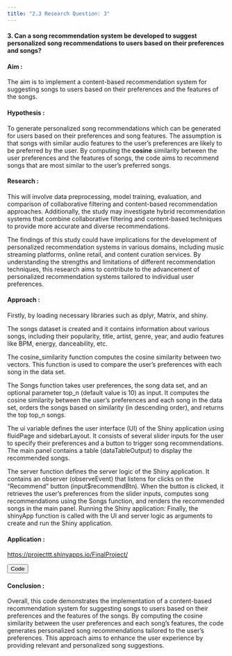 ```yaml
---
title: "2.3 Research Question: 3"
---
```


#### **3. Can a song recommendation system be developed to suggest personalized song recommendations to users based on their preferences and songs?**

#### **Aim :** 

The aim is to implement a content-based recommendation system for suggesting songs to users based on their preferences and the features of the songs.

#### **Hypothesis :**

To generate personalized song recommendations which can be generated for users based on their preferences and song features. The assumption is that songs with similar audio features to the user's preferences are likely to be preferred by the user. By computing the **cosine** similarity between the user preferences and the features of songs, the code aims to recommend songs that are most similar to the user's preferred songs.

#### **Research :** 

This will involve data preprocessing, model training, evaluation, and comparison of collaborative filtering and content-based recommendation approaches. Additionally, the study may investigate hybrid recommendation systems that combine collaborative filtering and content-based techniques to provide more accurate and diverse recommendations.

The findings of this study could have implications for the development of personalized recommendation systems in various domains, including music streaming platforms, online retail, and content curation services. By understanding the strengths and limitations of different recommendation techniques, this research aims to contribute to the advancement of personalized recommendation systems tailored to individual user preferences.

#### **Approach :** 

Firstly, by loading necessary libraries such as dplyr, Matrix, and shiny.

The songs dataset is created and it contains information about various songs, including their popularity, title, artist, genre, year, and audio features like BPM, energy, danceability, etc.

The cosine_similarity function computes the cosine similarity between two vectors. This function is used to compare the user's preferences with each song in the data set.

The Songs function takes user preferences, the song data set, and an optional parameter top_n (default value is 10) as input. It computes the cosine similarity between the user's preferences and each song in the data set, orders the songs based on similarity (in descending order), and returns the top top_n songs.

The ui variable defines the user interface (UI) of the Shiny application using fluidPage and sidebarLayout. It consists of several slider inputs for the user to specify their preferences and a button to trigger song recommendations. The main panel contains a table (dataTableOutput) to display the recommended songs.

The server function defines the server logic of the Shiny application. It contains an observer (observeEvent) that listens for clicks on the "Recommend" button (input\$recommendBtn). When the button is clicked, it retrieves the user's preferences from the slider inputs, computes song recommendations using the Songs function, and renders the recommended songs in the main panel. Running the Shiny application: Finally, the shinyApp function is called with the UI and server logic as arguments to create and run the Shiny application.

#### **Application :** 

<https://projecttt.shinyapps.io/FinalProject/>

<button class="toggle-button" onclick="toggleData()">Code</button>

<div id="data" class="hidden-data">
  <pre><code class="language-r">
library(dplyr)
library(Matrix)
library(shiny)
songs <- data.frame(
  Popularity = c(83, 81, 80, 88, 86, 84, 84, 87, 86, 99),
  Title = c("Hey, Soul Sister", "A Thousand Years", "Titanium (feat. Sia)", "Underneath the Tree", "All of Me", "Thinking out Loud", "The Hills", "Shape of You", "One Kiss (with Dua Lipa)", "Memories"),
  Artist = c("Train", "Christina Perri", "David Guetta", "Kelly Clarkson", "John Legend", "Ed Sheeran", "The Weeknd", "Ed Sheeran", "Calvin Harris", "Maroon 5"),
  Genre = c("neo mellow", "dance pop", "dance pop", "dance pop", "neo mellow", "pop", "canadian contemporary r&b", "pop", "dance pop", "pop"),
  Year = c("2010", "2011", "2012", "2013", "2014", "2015", "2016", "2017", "2018", "2019"),
  BPM = c(97, 139, 126, 160, 120, 79, 113, 96, 124, 91),
  Energy = c(89, 41, 79, 81, 26, 45, 56, 65, 86, 32),
  Danceability = c(67, 42, 60, 51, 42, 78, 58, 83, 79, 76),
  Loudness = c(-4, -7, -4, -5, -7, -6, -7, -3, -3, -7),
  Liveness = c(8, 11, 13, 21, 13, 18, 14, 9, 8, 8),
  Valence = c(80, 16, 30, 69, 33, 59, 14, 93, 59, 57),
  Length = c(217, 285, 245, 230, 270, 282, 242, 234, 215, 189),
  Acousticness = c(19, 31, 7, 0, 92, 47, 7, 58, 4, 84),
  Speechiness = c(4, 3, 10, 5, 3, 3, 5, 8, 11, 5)
)

cosine_similarity <- function(x, y) {
  dot_product <- sum(x * y)
  magnitude_x <- sqrt(sum(x^2))
  magnitude_y <- sqrt(sum(y^2))
  similarity <- dot_product / (magnitude_x * magnitude_y)
  return(similarity)
}


Songs <- function(Intrest, songs, top_n = 10) {
  similarities <- apply(songs[, 6:ncol(songs)], 1, function(x) cosine_similarity(Intrest, x))
  Songs_Interest <- songs[order(similarities, decreasing = TRUE), ][1:top_n, ]
  return(Songs_Interest)
}


ui <- fluidPage(
  titlePanel("Recommendations"),
  sidebarLayout(
    sidebarPanel(
      sliderInput("bpm", "BPM:", min = 50, max = 200, value = 130),
      sliderInput("energy", "Energy:", min = 0, max = 100, value = 85),
      sliderInput("danceability", "Danceability:", min = 0, max = 100, value = 70),
      sliderInput("loudness", "Loudness:", min = -20, max = 0, value = -5),
      sliderInput("liveness", "Liveness:", min = 0, max = 100, value = 10),
      sliderInput("valence", "Valence:", min = 0, max = 100, value = 75),
      sliderInput("length", "Length:", min = 100, max = 400, value = 230),
      sliderInput("acousticness", "Acousticness:", min = 0, max = 100, value = 15),
      sliderInput("speechiness", "Speechiness:", min = 0, max = 100, value = 5),
      actionButton("recommendBtn", "Recommend")
    ),
    mainPanel(
      dataTableOutput("recommendations")
    )
  )
)


server <- function(input, output) {
  observeEvent(input$recommendBtn, {
    Intrest <- c(input$bpm, input$energy, input$danceability, input$loudness, input$liveness, input$valence, input$length, input$acousticness, input$speechiness)
    Songs_Interest <- Songs(Intrest, songs)
    output$recommendations <- renderDataTable({
      Songs_Interest[, c("Title", "Artist", "Genre")]
    })
  })
}

shinyApp(ui = ui, server = server)

  </code></pre>

  
</div>

<script>
function toggleData() {
  var dataDiv = document.getElementById("data");
  dataDiv.classList.toggle("hidden-data");
}
</script>

<style>
.hidden-data {
  display: none;
}
</style>


#### **Conclusion :** 

Overall, this code demonstrates the implementation of a content-based recommendation system for suggesting songs to users based on their preferences and the features of the songs. By computing the cosine similarity between the user preferences and each song's features, the code generates personalized song recommendations tailored to the user's preferences. This approach aims to enhance the user experience by providing relevant and personalized song suggestions.

